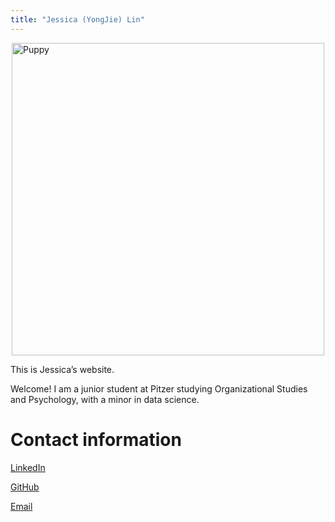 ```yaml
---
title: "Jessica (YongJie) Lin"
---
```

<img src="https://t0.gstatic.com/licensed-image?q=tbn:ANd9GcQUV_5FvpgGgsC8N46PD4CVNiBmgTv-s6EogkH_-eCC84cTK5IewL7VruWufXXF4syZ" alt="Puppy" width="500px" style="display: block; margin-left: auto; margin-right: auto;">

This is Jessica's website.

Welcome! I am a junior student at Pitzer studying Organizational Studies and Psychology, with a minor in data science.

# Contact information
[LinkedIn](https://www.linkedin.com/in/jessicalinyongjie/)

[GitHub](https://github.com/JessicaLin92)

[Email](jeslin@students.pitzer.edu)

```r

```

